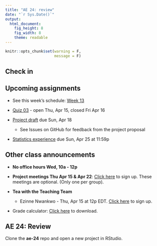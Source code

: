 ```yaml
---
title: "AE 24: review"
date: "`r Sys.Date()`"
output: 
  html_document: 
    fig_height: 8
    fig_width: 8
    theme: readable
---
```


```r
knitr::opts_chunk$set(warning = F, 
                      message = F)
```

## Check in 

## Upcoming assignments 

- See this week's schedule: [Week 13](https://sta210-sp21.netlify.app/schedule/week-13/)

- [Quiz 03](https://sta210-sp21.netlify.app/quizzes/quiz-03.html) - open Thu, Apr 15, closed Fri Apr 16

- [Project draft](https://sta210-sp21.netlify.app/project/) due Sun, Apr 18 
  - See Issues on GitHub for feedback from the project proposal

- [Statistics experience](https://sta210-sp21.netlify.app/hw/stats-experience.html) due Sun, Apr 25 at 11:59p 


## Other class announcements 

- **No office hours Wed, 10a - 12p**

- **Project meetings Thu Apr 15 & Apr 22**: [Click here](https://docs.google.com/spreadsheets/d/1cSiAUCwy0GNvP7uFZ_9uf9gnsspu3JCLJmLYOHKUlds/edit?usp=sharing) to sign up. These meetings are optional. (Only one per group).

- **Tea with the Teaching Team**
  - Ezinne Nwankwo - Thu, Apr 15 at 12p EDT. [Click here](https://forms.gle/7qUSZ9Mf5qT8FHar7) to sign up.

- Grade calculator: [Click here](grade-calculator.Rmd) to download.

## AE 24: Review

Clone the **ae-24** repo and open a new project in RStudio.



